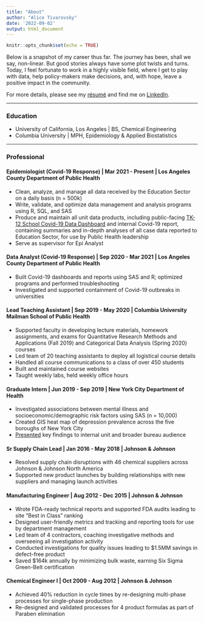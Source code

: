 ```yaml
---
title: "About"
author: "Alice Tivarovsky"
date: '2022-09-02'
output: html_document
---
```


```r
knitr::opts_chunk$set(echo = TRUE)
```
Below is a snapshot of my career thus far. The journey has been, shall we say, non-linear. But good stories always have some plot twists and turns. Today, I feel fortunate to work in a highly visible field, where I get to play with data, help policy-makers make decisions, and, with hope, leave a positive impact in the community. 

For more details, please see my [résumé](/pdf/AliceTivarovskyResume.pdf) and find me on [LinkedIn](https://www.linkedin.com/in/alice-tivarovsky-56281131/). 

***
### Education

- University of California, Los Angeles | BS, Chemical Engineering
- Columbia University | MPH, Epidemiology &  Applied Biostatistics

***

### Professional

#### Epidemiologist (Covid-19 Response) | Mar 2021 - Present | Los Angeles County Department of Public Health  
- Clean, analyze, and manage all data received by the Education Sector on a daily basis (n = 500k)
- Write, validate, and optimize data management and analysis programs using R, SQL, and SAS
- Produce and maintain all unit data products, including public-facing [TK-12 School Covid-19 Data Dashboard](http://publichealth.lacounty.gov/media/coronavirus/education/index.htm) and internal Covid-19 report, containing summaries and in-depth analyses of all case data reported to Education Sector, for use by Public Health leadership
- Serve as supervisor for Epi Analyst

#### Data Analyst (Covid-19 Response) | Sep 2020 - Mar 2021 | Los Angeles County Department of Public Health  
- Built Covid-19 dashboards and reports using SAS and R; optimized programs and performed troubleshooting
- Investigated and supported containment of Covid-19 outbreaks in universities

#### Lead Teaching Assistant | Sep 2019 - May 2020 | Columbia University Mailman School of Public Health
-	Supported faculty in developing lecture materials, homework assignments, and exams for Quantitative Research Methods and Applications (Fall 2019) and Categorical Data Analysis (Spring 2020) courses
-	Led team of 20 teaching assistants to deploy all logistical course details
-	Handled all course communications to a class of over 450 students
-	Built and maintained course websites
-	Taught weekly labs, held weekly office hours

#### Graduate Intern | Jun 2019 - Sep 2019 | New York City Department of Health
- Investigated associations between mental illness and socioeconomic/demographic risk factors using SAS (n = 10,000) 
- Created GIS heat map of depression prevalence across the five boroughs of New York City 
- [Presented](/pdf/Practicum_Poster_Alice_Tivarovsky.pdf) key findings to internal unit and broader bureau audience 

#### Sr Supply Chain Lead | Jan 2016 - May 2018 | Johnson & Johnson  
- Resolved supply chain disruptions with 46 chemical suppliers across Johnson & Johnson North America 
- Supported new product launches by building relationships with new suppliers and managing launch activities        

#### Manufacturing Engineer | Aug 2012 - Dec 2015 | Johnson & Johnson  
- Wrote FDA-ready technical reports and supported FDA audits leading to site “Best in Class” ranking 
- Designed user-friendly metrics and tracking and reporting tools for use by department management 
- Led team of 4 contractors, coaching investigative methods and overseeing all investigation activity
- Conducted investigations for quality issues leading to $1.5MM savings in defect-free product 
- Saved $164k annually by minimizing bulk waste, earning Six Sigma Green-Belt certification  

#### Chemical Engineer I | Oct 2009 - Aug 2012 | Johnson & Johnson  
- Achieved 40% reduction in cycle times by re-designing multi-phase processes for single-phase production 
- Re-designed and validated processes for 4 product formulas as part of Paraben elimination
